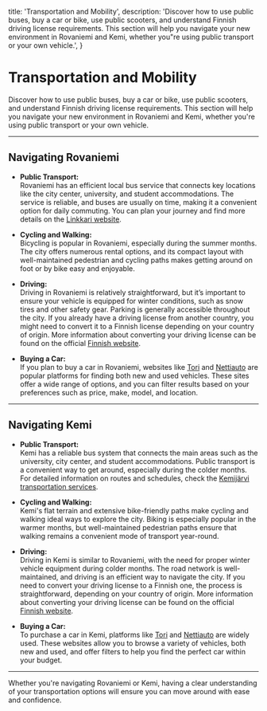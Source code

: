   title: 'Transportation and Mobility',
  description:
    'Discover how to use public buses, buy a car or bike, use public scooters, and understand Finnish driving license requirements. This section will help you navigate your new environment in Rovaniemi and Kemi, whether you"re using public transport or your own vehicle.',
}

# Transportation and Mobility

Discover how to use public buses, buy a car or bike, use public scooters, and understand Finnish driving license requirements. This section will help you navigate your new environment in Rovaniemi and Kemi, whether you're using public transport or your own vehicle.

---

## Navigating Rovaniemi

- **Public Transport:**  
  Rovaniemi has an efficient local bus service that connects key locations like the city center, university, and student accommodations. The service is reliable, and buses are usually on time, making it a convenient option for daily commuting. You can plan your journey and find more details on the [Linkkari website](https://linkkari.fi/).

- **Cycling and Walking:**  
  Bicycling is popular in Rovaniemi, especially during the summer months. The city offers numerous rental options, and its compact layout with well-maintained pedestrian and cycling paths makes getting around on foot or by bike easy and enjoyable.

- **Driving:**  
  Driving in Rovaniemi is relatively straightforward, but it’s important to ensure your vehicle is equipped for winter conditions, such as snow tires and other safety gear. Parking is generally accessible throughout the city. If you already have a driving license from another country, you might need to convert it to a Finnish license depending on your country of origin. More information about converting your driving license can be found on the official [Finnish website](https://ajokortti-info.fi/en/basic-information-about-driving-licence/exchanging-foreign-driving-licence-finnish-licence).

- **Buying a Car:**  
  If you plan to buy a car in Rovaniemi, websites like [Tori](https://www.tori.fi/) and [Nettiauto](https://www.nettiauto.com/) are popular platforms for finding both new and used vehicles. These sites offer a wide range of options, and you can filter results based on your preferences such as price, make, model, and location.

---

## Navigating Kemi

- **Public Transport:**  
  Kemi has a reliable bus system that connects the main areas such as the university, city center, and student accommodations. Public transport is a convenient way to get around, especially during the colder months. For detailed information on routes and schedules, check the [Kemijärvi transportation services](https://kemijarvi.fi/asuminen-ja-ymparisto/liikennepalvelut/).

- **Cycling and Walking:**  
  Kemi's flat terrain and extensive bike-friendly paths make cycling and walking ideal ways to explore the city. Biking is especially popular in the warmer months, but well-maintained pedestrian paths ensure that walking remains a convenient mode of transport year-round.

- **Driving:**  
  Driving in Kemi is similar to Rovaniemi, with the need for proper winter vehicle equipment during colder months. The road network is well-maintained, and driving is an efficient way to navigate the city. If you need to convert your driving license to a Finnish one, the process is straightforward, depending on your country of origin. More information about converting your driving license can be found on the official [Finnish website](https://ajokortti-info.fi/en/basic-information-about-driving-licence/exchanging-foreign-driving-licence-finnish-licence).

- **Buying a Car:**  
  To purchase a car in Kemi, platforms like [Tori](https://www.tori.fi/) and [Nettiauto](https://www.nettiauto.com/) are widely used. These websites allow you to browse a variety of vehicles, both new and used, and offer filters to help you find the perfect car within your budget.

---

Whether you're navigating Rovaniemi or Kemi, having a clear understanding of your transportation options will ensure you can move around with ease and confidence.
